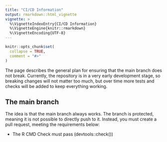 ```yaml
---
title: "CI/CD Information"
output: rmarkdown::html_vignette
vignette: >
  %\VignetteIndexEntry{CI/CD Information}
  %\VignetteEngine{knitr::rmarkdown}
  %\VignetteEncoding{UTF-8}
---
```


```r
knitr::opts_chunk$set(
  collapse = TRUE,
  comment = "#>"
)
```

The page describes the general plan for ensuring that the main branch does not break. Currently, the repository is in a very early development stage, so breaking changes will not matter too much, but over time more tests and checks will be added to keep everything working.

## The main branch

The idea is that the main branch always works. The branch is protected, meaning it is not possible to directly push to it. Instead, you must create a pull request, meeting the requirements below:

* The R CMD Check must pass (devtools::check())


